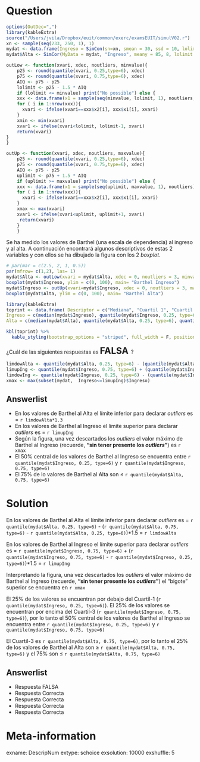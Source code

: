 Question
========
```r
options(OutDec=",")
library(kableExtra)
source("/Users/jvila/Dropbox/euit/common/exerc/examsEUIT/simulV02.r")
xn <- sample(seq(233, 250, 1), 1)
mydat <- data.frame(Ingreso = SimCon(sn=xn, smean = 30, ssd = 10, lolimit = 20, 70, 0))
mydat$Alta <- SimCor(MyData = mydat, "Ingreso", meany = 85, 8, lolimit = 50, uplimit = 100, xycor = 0.8, ydec = 0)

outLow <- function(xvari, xdec, noutliers, minvalue){
    p25 <- round(quantile(xvari, 0.25,type=6), xdec)
    p75 <- round(quantile(xvari, 0.75,type=6), xdec)
    AIQ <- p75 - p25
    lolimit <- p25 - 1.5 * AIQ
    if (lolimit <= minvalue) print("No possible") else {
    xxx <- data.frame(x1 = sample(seq(minvalue, lolimit, 1), noutliers, replace = TRUE), x2 = sort(xvari)[1:noutliers])
    for ( i in 1:nrow(xxx)){
      xvari <- ifelse(xvari==xxx$x2[i], xxx$x1[i], xvari)
    }
    xmin <- min(xvari)
    xvar1 <- ifelse(xvari<lolimit, lolimit-1, xvari)
    return(xvari)
}
}

outUp <- function(xvari, xdec, noutliers, maxvalue){
    p25 <- round(quantile(xvari, 0.25,type=6), xdec)
    p75 <- round(quantile(xvari, 0.75,type=6), xdec)
    AIQ <- p75 - p25
    uplimit <- p75 + 1.5 * AIQ
    if (uplimit >= maxvalue) print("No possible") else {
    xxx <- data.frame(x1 = sample(seq(uplimit, maxvalue, 1), noutliers), x2 = sort(xvari)[(length(xvari)- (noutliers-1)):length(xvari)])
    for ( i in 1:nrow(xxx)){
      xvari <- ifelse(xvari==xxx$x2[i], xxx$x1[i], xvari)
    }
    xmax <- max(xvari)
    xvar1 <- ifelse(xvari<uplimit, uplimit+1, xvari)
     return(xvari)
    }
    }

```
Se ha medido los valores de Barthel (una escala de dependencia) al ingreso y al alta. A continuación encontrará algunos descriptivos de estas 2 variables y con ellos se ha dibujado la figura con los 2 *boxplot*.


```r
# par(mar = c(2.5, 2, 1, 0.5))
par(mfrow= c(1,2), las= 1)
mydat$Alta <- outLow(xvari = mydat$Alta, xdec = 0, noutliers = 3, minvalue = 0)
boxplot(mydat$Ingreso, ylim = c(0, 100), main= "Barthel Ingreso")
mydat$Ingreso <- outUp(xvari=mydat$Ingreso, xdec = 0, noutliers = 3, maxvalue = 100)
boxplot(mydat$Alta, ylim = c(0, 100), main= "Barthel Alta")
```

```r
library(kableExtra)
toprint <- data.frame( Descriptor = c("Mediana", "Cuartil 1", "Cuartil 3", "Mínimo", "Máximo"), 
Ingreso = c(median(mydat$Ingreso), quantile(mydat$Ingreso, 0.25, type=6), quantile(mydat$Ingreso, 0.75, type=6), min(mydat$Ingreso), max(mydat$Ingreso)), 
Alta = c(median(mydat$Alta), quantile(mydat$Alta, 0.25, type=6), quantile(mydat$Alta, 0.75, type=6), min(mydat$Alta), max(mydat$Alta)))

kbl(toprint) %>%
  kable_styling(bootstrap_options = "striped", full_width = F, position = "left")

``` 

¿Cuál de las siguientes respuestas es <font size="5"> **FALSA** </font>?

```r
limdowAlta <- quantile(mydat$Alta, 0.25, type=6) - (quantile(mydat$Alta, 0.75, type=6) - quantile(mydat$Alta, 0.25, type=6))*1.5
limupIng <- quantile(mydat$Ingreso, 0.75, type=6) + (quantile(mydat$Ingreso, 0.75, type=6) - quantile(mydat$Ingreso, 0.25, type=6))*1.5
limdowIng <- quantile(mydat$Ingreso, 0.25, type=6) - (quantile(mydat$Ingreso, 0.75, type=6) - quantile(mydat$Ingreso, 0.25, type=6))*1.5
xmax <- max(subset(mydat,  Ingreso<=limupIng)$Ingreso)
```

Answerlist
----------
* En los valores de Barthel al Alta el límite inferior para declarar *outliers* es = `r limdowAlta*1.3`
* En los valores de Barthel al Ingreso el límite superior para declarar *outliers* es = `r limupIng`
* Según la figura, una vez descartados los *outliers* el valor máximo de Barthel al Ingreso (recuerde, **"sin tener presente los *outliers*"**) es `r xmax`
* El 50% central de los valores de Barthel al Ingreso se encuentra entre `r quantile(mydat$Ingreso, 0.25, type=6)` y `r quantile(mydat$Ingreso, 0.75, type=6)`
* El 75% de lo valores de Barthel al Alta son <span>&le;</span> `r quantile(mydat$Alta, 0.75, type=6)`


Solution
========
En los valores de Barthel al Alta el límite inferior para declarar *outliers* es =  `r quantile(mydat$Alta, 0.25, type=6)` - (`r quantile(mydat$Alta, 0.75, type=6)` - `r quantile(mydat$Alta, 0.25, type=6)`)*1.5 = `r limdowAlta`

En los valores de Barthel al Ingreso el límite superior para declarar *outliers* es = `r quantile(mydat$Ingreso, 0.75, type=6)` + (`r quantile(mydat$Ingreso, 0.75, type=6)` - `r quantile(mydat$Ingreso, 0.25, type=6)`)*1.5  = `r limupIng`

Interpretando la figura, una vez descartados los *outliers* el valor máximo de Barthel al Ingreso (recuerde, **"sin tener presente los *outliers*"**) el "bigote" superior se encuentra en  `r xmax`


El 25% de los valores se encuentran por debajo del Cuartil-1 (`r quantile(mydat$Ingreso, 0.25, type=6)`). El 25% de los valores se encuentran por encima del Cuartil-3 (`r quantile(mydat$Ingreso, 0.75, type=6)`), por lo tanto el 50% central de los valores de Barthel al Ingreso se encuentra entre `r quantile(mydat$Ingreso, 0.25, type=6)` y `r quantile(mydat$Ingreso, 0.75, type=6)`

El Cuartil-3 es `r quantile(mydat$Alta, 0.75, type=6)`, por lo tanto el 25% de los valores de Barthel al Alta son <span>&ge;</span> `r quantile(mydat$Alta, 0.75, type=6)` y el 75% son <span>&le;</span> `r quantile(mydat$Alta, 0.75, type=6)`



Answerlist
----------
* Respuesta FALSA
* Respuesta Correcta
* Respuesta Correcta
* Respuesta Correcta
* Respuesta Correcta



Meta-information
================
exname: DescripNum
extype: schoice
exsolution: 10000
exshuffle: 5
